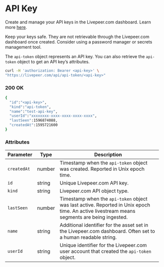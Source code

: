 
<DocsLayout>


# API Key

Create and manage your API keys in the Livepeer.com dashboard. Learn more [here](/docs/guides/api-keys/when-do-you-need-an-api-key).

Keep your keys safe. They are not retrievable through the Livepeer.com dashboard once created. Consider using a password manager or secrets management tool.

The `api-token` object represents an API key. You can also retrieve the `api-token` object to get an API key’s attributes.

```bash
curl -H 'authorization: Bearer <api-key>' \
"https://livepeer.com/api/api-token/<api-key>"
```

### 200 OK
```bash
{
  "id":"<api-key>",
  "kind":"api-token",
  "name":"test-api-key",
  "userId":"xxxxxxxx-xxxx-xxxx-xxxx-xxxx",
  "lastSeen":1596874088,
  "createdAt":1595721600
}
```

### Attributes
| Parameter                    | Type    | Description |
| ---------------------------- | ------- |-------------------------------------- |
| `createdAt`                  | number  | Timestamp when the `api-token` object was created. Reported in Unix epoch time. |
| `id`                         | string  | Unique Livepeer.com API key. |
| `kind`                       | string  | Livepeer.com API object type. |
| `lastSeen`                   | number  | Timestamp when the `api-token` object was last active. Reported in Unix epoch time. An active livestream means segments are being ingested. |
| `name`                       | string  | Additional identifier for the asset set in the Livepeer.com dashboard. Often set to a human readable string. |
| `userId`                     | string  | Unique identifier for the Livepeer.com user account that created the `api-token` object. |



</DocsLayout>


